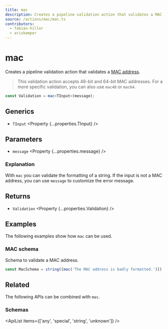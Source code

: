 ```yaml
---
title: mac
description: Creates a pipeline validation action that validates a MAC address.
source: /actions/mac/mac.ts
contributors:
  - fabian-hiller
  - ariskemper
---
```



# mac

Creates a pipeline validation action that validates a [MAC address](https://en.wikipedia.org/wiki/MAC_address).

> This validation action accepts 48-bit and 64-bit MAC addresses. For a more specific validation, you can also use <Link href="../mac48/">`mac48`</Link> or <Link href="../mac64/">`mac64`</Link>.

```ts
const Validation = mac<TInput>(message);
```

## Generics

- `TInput` <Property {...properties.TInput} />

## Parameters

- `message` <Property {...properties.message} />

### Explanation

With `mac` you can validate the formatting of a string. If the input is not a MAC address, you can use `message` to customize the error message.

## Returns

- `Validation` <Property {...properties.Validation} />

## Examples

The following examples show how `mac` can be used.

### MAC schema

Schema to validate a MAC address.

```ts
const MacSchema = string([mac('The MAC address is badly formatted.')]);
```

## Related

The following APIs can be combined with `mac`.

### Schemas

<ApiList items={['any', 'special', 'string', 'unknown']} />
